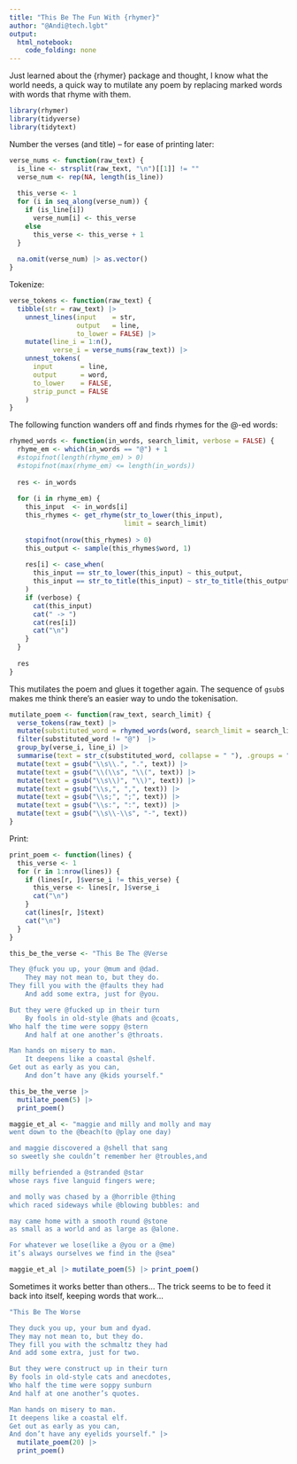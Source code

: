 ```yaml
---
title: "This Be The Fun With {rhymer}"
author: "@Andi@tech.lgbt"
output: 
  html_notebook: 
    code_folding: none
---
```


Just learned about the {rhymer} package and thought, I know what the world needs, a quick way to mutilate any poem by replacing marked words with words that rhyme with them.


```r
library(rhymer)
library(tidyverse)
library(tidytext)
```


Number the verses (and title) -- for ease of printing later:

```r
verse_nums <- function(raw_text) {
  is_line <- strsplit(raw_text, "\n")[[1]] != ""
  verse_num <- rep(NA, length(is_line))
  
  this_verse <- 1
  for (i in seq_along(verse_num)) {
    if (is_line[i])
      verse_num[i] <- this_verse
    else
      this_verse <- this_verse + 1
  }
  
  na.omit(verse_num) |> as.vector()
}
```


Tokenize:

```r
verse_tokens <- function(raw_text) {
  tibble(str = raw_text) |>
    unnest_lines(input    = str,
                 output   = line,
                 to_lower = FALSE) |>
    mutate(line_i = 1:n(),
           verse_i = verse_nums(raw_text)) |>
    unnest_tokens(
      input       = line,
      output      = word,
      to_lower    = FALSE,
      strip_punct = FALSE
    )
}
```


The following function wanders off and finds rhymes for the @-ed words:

```r
rhymed_words <- function(in_words, search_limit, verbose = FALSE) {
  rhyme_em <- which(in_words == "@") + 1
  #stopifnot(length(rhyme_em) > 0)
  #stopifnot(max(rhyme_em) <= length(in_words))
  
  res <- in_words
  
  for (i in rhyme_em) {
    this_input  <- in_words[i]
    this_rhymes <- get_rhyme(str_to_lower(this_input),
                             limit = search_limit)
    
    stopifnot(nrow(this_rhymes) > 0)
    this_output <- sample(this_rhymes$word, 1)
    
    res[i] <- case_when(
      this_input == str_to_lower(this_input) ~ this_output,
      this_input == str_to_title(this_input) ~ str_to_title(this_output)
    )
    if (verbose) {
      cat(this_input)
      cat(" -> ")
      cat(res[i])
      cat("\n")
    }
  }
  
  res
}
```


This mutilates the poem and glues it together again. The sequence of `gsub`s makes me think there's an easier way to undo the tokenisation.

```r
mutilate_poem <- function(raw_text, search_limit) {
  verse_tokens(raw_text) |>
  mutate(substituted_word = rhymed_words(word, search_limit = search_limit)) |>
  filter(substituted_word != "@")  |>
  group_by(verse_i, line_i) |>
  summarise(text = str_c(substituted_word, collapse = " "), .groups = "drop") |>
  mutate(text = gsub("\\s\\.", ".", text)) |>
  mutate(text = gsub("\\(\\s", "\\(", text)) |>
  mutate(text = gsub("\\s\\)", "\\)", text)) |>
  mutate(text = gsub("\\s,", ",", text)) |>
  mutate(text = gsub("\\s;", ";", text)) |>
  mutate(text = gsub("\\s:", ":", text)) |>
  mutate(text = gsub("\\s\\-\\s", "-", text))
}
```

Print:

```r
print_poem <- function(lines) {
  this_verse <- 1
  for (r in 1:nrow(lines)) {
    if (lines[r, ]$verse_i != this_verse) {
      this_verse <- lines[r, ]$verse_i
      cat("\n")
    }
    cat(lines[r, ]$text)
    cat("\n")
  }
}
```


```r
this_be_the_verse <- "This Be The @Verse

They @fuck you up, your @mum and @dad.   
    They may not mean to, but they do.   
They fill you with the @faults they had
    And add some extra, just for @you.

But they were @fucked up in their turn
    By fools in old-style @hats and @coats,   
Who half the time were soppy @stern
    And half at one another’s @throats.

Man hands on misery to man.
    It deepens like a coastal @shelf.
Get out as early as you can,
    And don’t have any @kids yourself."
```


```r
this_be_the_verse |>
  mutilate_poem(5) |>
  print_poem()
```


```r
maggie_et_al <- "maggie and milly and molly and may
went down to the @beach(to @play one day)

and maggie discovered a @shell that sang
so sweetly she couldn’t remember her @troubles,and

milly befriended a @stranded @star
whose rays five languid fingers were;

and molly was chased by a @horrible @thing
which raced sideways while @blowing bubbles: and

may came home with a smooth round @stone
as small as a world and as large as @alone.

For whatever we lose(like a @you or a @me)
it’s always ourselves we find in the @sea"
```


```r
maggie_et_al |> mutilate_poem(5) |> print_poem()
```

Sometimes it works better than others... The trick seems to be to feed it back into itself, keeping words that work...

```r
"This Be The Worse

They duck you up, your bum and dyad.
They may not mean to, but they do.
They fill you with the schmaltz they had
And add some extra, just for two.

But they were construct up in their turn
By fools in old-style cats and anecdotes,
Who half the time were soppy sunburn
And half at one another’s quotes.

Man hands on misery to man.
It deepens like a coastal elf.
Get out as early as you can,
And don’t have any eyelids yourself." |>
  mutilate_poem(20) |>
  print_poem()
```






